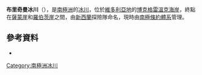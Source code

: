 {{Coord|72|23|S|170|5|E|source:GNIS|display=title}}

'''布里奇曼冰川'''（{{lang-en|Bridgman Glacier}}），是[[南極洲|南極洲]]的[[冰川|冰川]]，位於[[維多利亞地|維多利亞地]]的[[博克格雷溫克海岸|博克格雷溫克海岸]]，終點在[[薩蒙崖|薩蒙崖]]和[[羅伯茨崖|羅伯茨崖]]之間，由[[新西蘭|新西蘭]]探險隊命名，現時由[[南極條約體系|南極條約體系]]管理。

==參考資料==
* {{usgs-gazetteer|id=1933}}

{{DEFAULTSORT:Bridgman Glacier}}
[[Category:南極洲冰川|Category:南極洲冰川]]


{{BorchgrevinkCoast-geo-stub}}